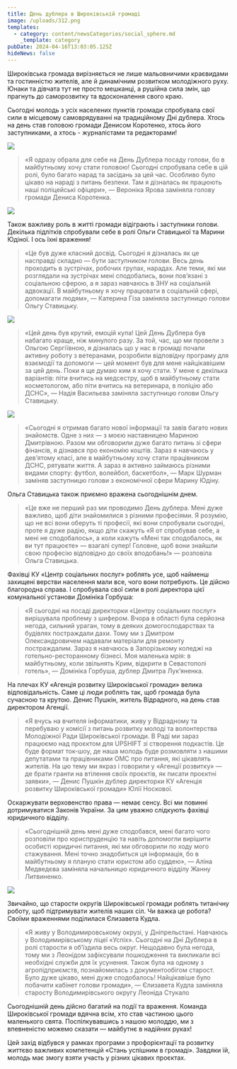 ```yaml
---
title: День дублера в Широківській громаді
image: /uploads/312.png
templates:
  - category: content/newsCategories/social_sphere.md
    _template: category
pubDate: 2024-04-16T13:03:05.125Z
hideNews: false
---
```


Широківська громада вирізняється не лише мальовничими краєвидами та гостинністю жителів, але й динамічним розвитком молодіжного руху. Юнаки та дівчата тут не просто мешканці, а рушійна сила змін, що прагнуть до саморозвитку та вдосконалення свого краю.

Сьогодні молодь з усіх населених пунктів громади спробувала свої сили в місцевому самоврядуванні на традиційному Дні дублера. Хтось на день став головою громади Денисом Коротенко, хтось його заступниками, а хтось - журналістами та редакторами!

![](/uploads/8.png)

> «Я одразу обрала для себе на День Дублера посаду голови, бо в майбутньому хочу стати головою! Сьогодні спробувала себе в цій ролі, було багато нарад та засідань за цей час. Особливо було цікаво на нараді з питань безпеки. Там я дізналась як працюють наші поліцейські офіцери», — Вероніка Ярова заміняла голову громади Дениса Коротенка. 

![](/uploads/111.png)

Також важливу роль в житті громади відіграють і заступники голови. Декілька підлітків спробували себе в ролі Ольги Ставицької та Марини Юдіної. І ось їхні враження!

> «Це був дуже класний досвід. Сьогодні я дізналась як це насправді складно — бути заступником голови. Весь день проходить в зустрічах, робочих групах, нарадах. Але теми, які ми розглядали на зустрічах мені сподобались, вони пов’язані з соціальною сферою, а я зараз навчаюсь в ЗНУ на соціальній адвокації. В майбутньому я хочу працювати в соціальній сфері, допомагати людям», — Катерина Гіза заміняла заступницю голови Ольгу Ставицьку.

![](/uploads/131.png)

> «Цей день був крутий, емоцій купа! Цей День Дублера був набагато краще, ніж минулого разу. За той, час, що ми провели з Ольгою Сергіївною, я дізналась що у нас в громаді почали активну роботу з ветеранами, розробили відповідну програму для взаємодії та допомоги — цей момент був для мене найцікавішим за цей день. Поки я ще думаю ким я хочу стати. У мене є декілька варіантів: піти вчитись на медсестру, щоб в майбутньому стати косметологом, або піти вчитись на ветеринара, в поліцію або ДСНС», — Надія Васильєва заміняла заступницю голови Ольгу Ставицьку.

![](/uploads/2.png)

> «Сьогодні я отримав багато нової інформації та завів багато нових знайомств. Одне з них — з моєю наставницею Мариною Дмитрівною. Разом ми обговорили дуже багато питань зі сфери фінансів, я дізнався про економію коштів. Зараз я навчаюсь у дев’ятому класі, але в майбутньому хочу стати працівником ДСНС, рятувати життя. А зараз я активно займаюсь різними видами спорту: футбол, волейбол, баскетбол», — Марк Шурман заміняв заступницю голови з економічної сфери Марину Юдіну.

Ольга Ставицька також приємно вражена сьогоднішнім днем. 

> «Це вже не перший раз ми проводимо День дублера. Мені дуже важливо, щоб діти знайомилися з різними професіями. Я розумію, що не всі вони оберуть ті професії, які вони спробували сьогодні, проте я дуже радію, якщо діти скажуть «Я от спробував себе, а мені не сподобалось», а коли кажуть «Мені так сподобалось, як ви тут працюєте» — взагалі супер! Головне, щоб вони знайшли свою професію відповідно до  своїх вподобань!» — розповіла Ольга Ставицька.

Фахівці КУ «Центр соціальних послуг» роблять усе, щоб найменш захищені верстви населення мали все, чого вони потребують. Це дійсно благородна справа. І спробувала свої сили в ролі директора цієї комунальної установи Домініка Горбуша:

> «Я сьогодні на посаді директорки «Центру соціальних послуг» вирішувала проблему з шифером. Вчора в області була серйозна негода, сильний ураган, тому в деяких домогосподарствах та будівлях постраждали дахи. Тому ми з Дмитром Олександровичем надавали матеріали для ремонту постраждалим. Зараз я навчаюсь в Запорізькому коледжі на готельно-ресторанному бізнесі. Моя маленька мрія: в майбутньому, коли звільнять Крим, відкрити в Севастополі готель», — Домініка Горбуша, дублер Дмитра Лук’яненка. 

На плечах КУ «Агенція розвитку Широківської громади» велика відповідальність. Саме ці люди роблять так, щоб громада була сучасною та крутою. Денис Пушкін, житель Відрадного, на день став директором Агенції.

> «Я вчусь на вчителя інформатики, живу у Відрадному та перебуваю у комісії  з питань розвитку молоді та волонтерства Молодіжної Ради Широківської громади. В Раді ми зараз працюємо над проєктом для UPSHIFT зі створення подкастів. Це буде формат ток-шоу, де наша молодь буде розмовляти з нашими депутатами та працівниками ОМС про питання, які цікавлять жителів. На цю  тему ми якраз і говорили у «Агенції розвитку» — де брати гранти на втілення своїх проєктів, як писати проєктні заявки», — Денис Пушкін дублер директорки КУ «Агенція розвитку Широківської громади» Юлії Носкової. 

Оскаржувати верховенство права — немає сенсу. Всі ми повинні дотримуватися Законів України. За цим уважно слідкують фахівці юридичного відділу. 

> «Сьогоднішній день мені дуже сподобався, мені багато чого розповіли про юриспруденцію та навіть допомогли вирішити особисті юридичні питання, які ми обговорили по ходу мого стажування. Мені точно знадобиться ця інформація, бо в майбутньому я планую стати юристом або суддею», — Аліна Медведєва заміняла начальницю юридичного відділу Жанну Литвиненко.

![](/uploads/7.png)

Звичайно, що старости округів Широківської громади роблять титанічну роботу, щоб підтримувати жителів наших сіл. Чи важка це робота? Своїми враженнями поділилася Єлизавета Кудла.

> «Я живу у Володимировському окрузі, у Дніпрельстані. Навчаюсь у Володимирівському ліцеї «Успіх». Сьогодні на Дні Дублера в ролі старости я об’їздила весь округ. Нещодавно була негода, тому ми з Леонідом зафіксували пошкодження та викликали всі необхідні служби для їх усунення. Також була на одному з агропідприємств, познайомилась з документообігом старост. Було дуже цікаво, мені дуже сподобалось! Найцікавіше було побачити кабінет голови громади», — Єлизавета Кудла заміняла старосту Володимирівського округу Леоніда Стукало

Сьогоднішній день дійсно багатий на події та враження. Команда Широківської громади вдячна всім, хто став частиною цього маленького свята. Поспілкувавшись з нашою молоддю, ми з впевненістю можемо сказати — майбутнє в надійних руках!

Цей захід відбувся у рамках програми з профорієнтації та розвитку життєво важливих компетенцій «Стань успішним в громаді». Завдяки їй, молодь має змогу взяти участь у різних цікавих проєктах.
